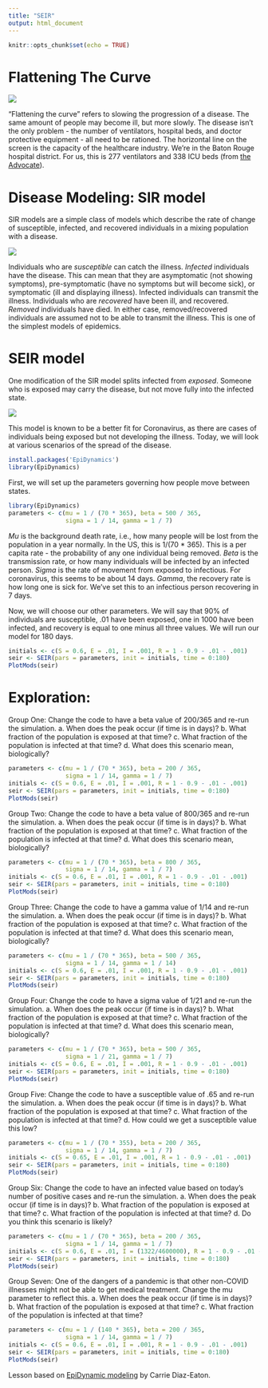 ```yaml
---
title: "SEIR"
output: html_document
---
```


```r
knitr::opts_chunk$set(echo = TRUE)
```

# Flattening The Curve


![](figures/FlattenTheCurve.jpeg)

"Flattening the curve" refers to slowing the progression of a disease. The same amount of people may become ill, but more slowly. The disease isn't the only problem - the number of ventilators, hospital beds, and doctor protective equipment - all need to be rationed. The horizontal line on the screen is the capacity of the healthcare industry. We're in the Baton Rouge hospital district. For us, this is 277 ventilators and 338 ICU beds (from [the Advocate](https://www.theadvocate.com/baton_rouge/news/coronavirus/article_7e8cde6c-6887-11ea-b06a-1b3c98b77668.html)). 

# Disease Modeling: SIR model

SIR models are a simple class of models which describe the rate of change of susceptible, infected, and recovered individuals in a mixing population with a disease. 

![](figures/sir.png)

Individuals who are *susceptible* can catch the illness. *Infected* individuals have the disease. This can mean that they are asymptomatic (not showing symptoms), pre-symptomatic (have no symptoms but will become sick), or symptomatic (ill and displaying illness). Infected individuals can transmit the illness. Individuals who are *recovered* have been ill, and recovered. *Removed* individuals have died. In either case, removed/recovered individuals are assumed not to be able to transmit the illness. This is one of the simplest models of epidemics.

# SEIR model

One modification of the SIR model splits infected from *exposed*. Someone who is exposed may carry the disease, but not move fully into the infected state. 

![](figures/seir.png)

This model is known to be a better fit for Coronavirus, as there are cases of individuals being exposed but not developing the illness. Today, we will look at various scenarios of the spread of the disease.


```r
install.packages('EpiDynamics')
library(EpiDynamics)
```

First, we will set up the parameters governing how people move between states. 

```r
library(EpiDynamics)
parameters <- c(mu = 1 / (70 * 365), beta = 500 / 365,
                sigma = 1 / 14, gamma = 1 / 7)

```

*Mu* is the background death rate, i.e., how many people will be lost from the population in a year normally. In the US, this is 1/(70 * 365). This is a per capita rate - the probability of any one individual being removed. *Beta* is the transmission rate, or how many individuals will be infected by an infected person. *Sigma* is the rate of movement from exposed to infectious. For coronavirus, this seems to be about 14 days. *Gamma*, the recovery rate is how long one is sick for. We've set this to an infectious person recovering in 7 days.


Now, we will choose our other parameters. We will say that 90% of individuals are susceptible, .01 have been exposed, one in 1000 have been infected, and recovery is equal to one minus all three values. We will run our model for 180 days.
```r
initials <- c(S = 0.6, E = .01, I = .001, R = 1 - 0.9 - .01 - .001) 
seir <- SEIR(pars = parameters, init = initials, time = 0:180)
PlotMods(seir)
```

# Exploration:



Group One: 
  Change the code to have a beta value of 200/365 and re-run the simulation. 
        a. When does the peak occur (if time is in days)? 
        b. What fraction of the population is exposed at that time?
        c. What fraction of the population is infected at that time?
        d. What does this scenario mean, biologically?

```r
parameters <- c(mu = 1 / (70 * 365), beta = 200 / 365,
                sigma = 1 / 14, gamma = 1 / 7)
initials <- c(S = 0.6, E = .01, I = .001, R = 1 - 0.9 - .01 - .001) 
seir <- SEIR(pars = parameters, init = initials, time = 0:180)
PlotMods(seir)
```
        
        
Group Two: 
  Change the code to have a beta value of 800/365 and re-run the simulation. 
        a. When does the peak occur (if time is in days)? 
        b. What fraction of the population is exposed at that time?
        c. What fraction of the population is infected at that time?
        d. What does this scenario mean, biologically?

```r
parameters <- c(mu = 1 / (70 * 365), beta = 800 / 365,
                sigma = 1 / 14, gamma = 1 / 7)
initials <- c(S = 0.6, E = .01, I = .001, R = 1 - 0.9 - .01 - .001) 
seir <- SEIR(pars = parameters, init = initials, time = 0:180)
PlotMods(seir)
```
        
Group Three: 
  Change the code to have a gamma value of 1/14 and re-run the simulation. 
        a. When does the peak occur (if time is in days)? 
        b. What fraction of the population is exposed at that time?
        c. What fraction of the population is infected at that time?
        d. What does this scenario mean, biologically?
```r
parameters <- c(mu = 1 / (70 * 365), beta = 500 / 365,
                sigma = 1 / 14, gamma = 1 / 14)
initials <- c(S = 0.6, E = .01, I = .001, R = 1 - 0.9 - .01 - .001) 
seir <- SEIR(pars = parameters, init = initials, time = 0:180)
PlotMods(seir)
```

Group Four: 
  Change the code to have a sigma value of 1/21 and re-run the simulation. 
        a. When does the peak occur (if time is in days)? 
        b. What fraction of the population is exposed at that time?
        c. What fraction of the population is infected at that time?
        d. What does this scenario mean, biologically?

```r
parameters <- c(mu = 1 / (70 * 365), beta = 500 / 365,
                sigma = 1 / 21, gamma = 1 / 7)
initials <- c(S = 0.6, E = .01, I = .001, R = 1 - 0.9 - .01 - .001) 
seir <- SEIR(pars = parameters, init = initials, time = 0:180)
PlotMods(seir)
```
        
Group Five: 
  Change the code to have a susceptible value of .65 and re-run the simulation. 
        a. When does the peak occur (if time is in days)? 
        b. What fraction of the population is exposed at that time?
        c. What fraction of the population is infected at that time?
        d. How could we get a susceptible value this low?
      
```r
parameters <- c(mu = 1 / (70 * 355), beta = 200 / 365,
                sigma = 1 / 14, gamma = 1 / 7)
initials <- c(S = 0.65, E = .01, I = .001, R = 1 - 0.9 - .01 - .001) 
seir <- SEIR(pars = parameters, init = initials, time = 0:180)
PlotMods(seir)
```      
        
Group Six: 
  Change the code to have an infected value based on today's number of positive cases and re-run the simulation. 
        a. When does the peak occur (if time is in days)? 
        b. What fraction of the population is exposed at that time?
        c. What fraction of the population is infected at that time?
        d. Do you think this scenario is likely?
```r
parameters <- c(mu = 1 / (70 * 365), beta = 200 / 365,
                sigma = 1 / 14, gamma = 1 / 7)
initials <- c(S = 0.6, E = .01, I = (1322/4600000), R = 1 - 0.9 - .01 - .001) 
seir <- SEIR(pars = parameters, init = initials, time = 0:180)
PlotMods(seir)
```  
  
        
Group Seven: 
  One of the dangers of a pandemic is that other non-COVID illnesses might not be able to get medical treatment. Change the mu parameter to reflect this. 
        a. When does the peak occur (if time is in days)? 
        b. What fraction of the population is exposed at that time?
        c. What fraction of the population is infected at that time?

```r
parameters <- c(mu = 1 / (140 * 365), beta = 200 / 365,
                sigma = 1 / 14, gamma = 1 / 7)
initials <- c(S = 0.6, E = .01, I = .001, R = 1 - 0.9 - .01 - .001) 
seir <- SEIR(pars = parameters, init = initials, time = 0:180)
PlotMods(seir)
```                
Lesson based on [EpiDynamic modeling](https://qubeshub.org/qubesresources/publications/1763/1) by Carrie Diaz-Eaton.
        

